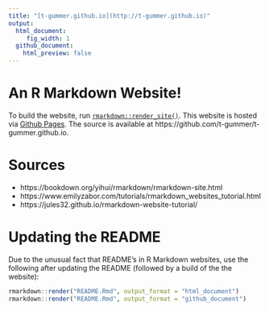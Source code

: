 ```yaml
---
title: "[t-gummer.github.io](http://t-gummer.github.io)"
output: 
  html_document:
     fig_width: 1
  github_document:
    html_preview: false
---
```


# An R Markdown Website!

To build the website, run [`rmarkdown::render_site()`](http://rmarkdown.rstudio.com/rmarkdown_websites.html). This website is hosted via [Github Pages](https://pages.github.com/). The source is available at https://github.com/t-gummer/t-gummer.github.io.

# Sources

- https://bookdown.org/yihui/rmarkdown/rmarkdown-site.html
- https://www.emilyzabor.com/tutorials/rmarkdown_websites_tutorial.html
- https://jules32.github.io/rmarkdown-website-tutorial/

# Updating the README

Due to the unusual fact that README's in R Markdown websites, use the following after updating the README (followed by a build of the the website):

```r
rmarkdown::render("README.Rmd", output_format = "html_document")
rmarkdown::render("README.Rmd", output_format = "github_document")

```


